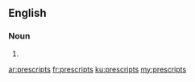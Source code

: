 ==English==

===Noun===
{{head|en|plural}}

# {{plural of|prescript|lang=en|nocat=1}}

[[ar:prescripts]]
[[fr:prescripts]]
[[ku:prescripts]]
[[my:prescripts]]